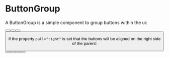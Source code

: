 
# ButtonGroup

A ButtonGroup is a simple component to group buttons within the ui:

<ButtonGroup>
    <Button variant="default" label="default" />
    <Button variant="primary" label="primary" />
    <Button variant="info" label="info" />
    <Button variant="success" label="success" />
</ButtonGroup>

If the property `pull="right"` is set that the buttons will be aligned on the right side of the parent:

<ButtonGroup pull="right">
    <Button variant="default" label="default" />
    <Button variant="primary" label="primary" />
    <Button variant="info" label="info" />
    <Button variant="success" label="success" />
</ButtonGroup>
